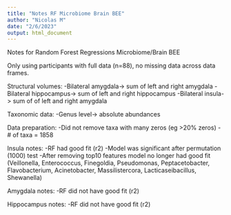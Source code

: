 ```yaml
---
title: "Notes RF Microbiome Brain BEE"
author: "Nicolas M"
date: "2/6/2023"
output: html_document
---
```


Notes for Random Forest Regressions Microbiome/Brain BEE

Only using participants with full data (n=88), no missing data across data frames. 

Structural volumes:
-Bilateral amygdala-> sum of left and right amygdala
-Bilateral hippocampus-> sum of left and right hippocampus
-Bilateral insula-> sum of of left and right amygdala

Taxonomic data:
-Genus level-> absolute abundances

Data preparation:
-Did not remove taxa with many zeros (eg >20% zeros)
-# of taxa = 1858

Insula notes:
-RF had good fit (r2)
-Model was significant after permutation (1000) test
-After removing top10 features model no longer had good fit (Veillonella, Enterococcus, Finegoldia, Pseudomonas, Peptacetobacter, Flavobacterium, Acinetobacter, Massilistercora, Lacticaseibacillus, Shewanella)

Amygdala notes:
-RF did not have good fit (r2)

Hippocampus notes:
-RF did not have good fit (r2)


